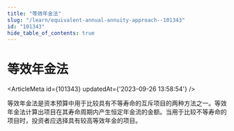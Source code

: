 ```yaml
---
title: "等效年金法"
slug: "/learn/equivalent-annual-annuity-approach--101343"
id: "101343"
hide_table_of_contents: true
---
```



# 等效年金法

<ArticleMeta id={101343} updatedAt={'2023-09-26 13:58:54'} />
<div className='border-solid border-b border-t-0 my-4 border-[var(--ifm-color-gray-300)]' />

等效年金法是资本预算中用于比较具有不等寿命的互斥项目的两种方法之一。等效年金法计算出项目在其寿命周期内产生恒定年金流的金额。当用于比较不等寿命的项目时，投资者应选择具有较高等效年金的项目。
